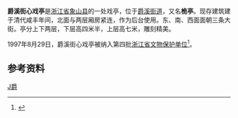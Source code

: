 {{coord|29|28|31.92|N|121|56|51.09|E|display=title}}
{{文物保护单位
| 级别 = 省级
| 省区市 = 浙江省
| 图片 = Central Street Drama Pavilion in Juexi, 2019-09-14 01.jpg
| 名称 = 爵溪街心戏亭
| 编号 = 4-86
| 分类 = 古建筑
| 时代 = [[清|清]]
| 所在 = [[象山县|象山县]]
| 登录 = 1997年8月29日
}}
'''爵溪街心戏亭'''是[[浙江省|浙江省]][[象山县|象山县]]的一处戏亭，位于[[爵溪街道|爵溪街道]]，又名'''桅亭'''。现存建筑建于清代咸丰年间，北面与两层厢房紧连，作为后台使用。东、南、西面面朝三条大街。亭分上下两层，下层高四米半，上层高七米，雕刻精美。

1997年8月29日，爵溪街心戏亭被纳入第四批[[浙江省文物保护单位|浙江省文物保护单位]]<ref>{{cite web|url=http://www.nbwb.net/pd_wwbh/info.aspx?Id=884&type=2|title=爵溪街心戏亭|publisher=宁波文化遗产保护网|date=2005-12-23|accessdate=2013-06-16|archive-date=2015-03-28|archive-url=https://web.archive.org/web/20150328232900/http://www.nbwb.net/pd_wwbh/info.aspx?Id=884&type=2|dead-url=no}}</ref>。

== 参考资料 ==
{{reflist}}

{{宁波市境内的浙江省文物保护单位}}
[[Category:宁波古迹|J爵]]
{{Ningbo-stub}}